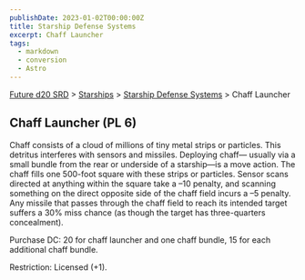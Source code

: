 ```yaml
---
publishDate: 2023-01-02T00:00:00Z
title: Starship Defense Systems
excerpt: Chaff Launcher
tags:
  - markdown
  - conversion
  - Astro
---
```






[Future d20 SRD](/#futureD20) > [Starships](future-d20-srd-starships-index) > [Starship Defense Systems](future-d20-srd-starships-starship-defense-systems-index) > Chaff Launcher




## Chaff Launcher (PL 6)


Chaff consists of a cloud of millions of tiny metal strips or particles. This detritus interferes with sensors and missiles. Deploying chaff— usually via a small bundle from the rear or underside of a starship—is a move action. The chaff fills one 500-foot square with these strips or particles. Sensor scans directed at anything within the square take a –10 penalty, and scanning something on the direct opposite side of the chaff field incurs a –5 penalty. Any missile that passes through the chaff field to reach its intended target suffers a 30% miss chance (as though the target has three-quarters concealment).


Purchase DC: 20 for chaff launcher and one chaff bundle, 15 for each additional chaff bundle.


Restriction: Licensed (+1).



